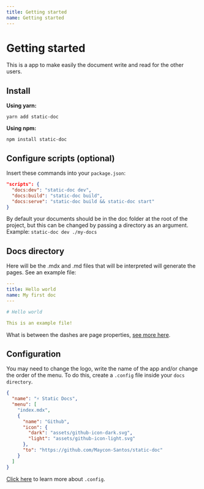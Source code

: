 ```yaml
---
title: Getting started
name: Getting started
---
```



# Getting started

This is a app to make easily the document write and read for the other users.

## Install

**Using yarn:**
```shell
yarn add static-doc
```

**Using npm:**
```shell
npm install static-doc
```

## Configure scripts (optional)

Insert these commands into your `package.json`:

```json
"scripts": {
  "docs:dev": "static-doc dev",
  "docs:build": "static-doc build",
  "docs:serve": "static-doc build && static-doc start"
}
```

By default your documents should be in the doc folder at the root of the project, but this can be changed by passing a directory as an argument. Example: `static-doc dev ./my-docs`

## Docs directory

Here will be the .mdx and .md files that will be interpreted will generate the pages. See an example file:

```yaml
---
title: Hello world
name: My first doc
---

# Hello world

This is an example file!
```

What is between the dashes are page properties, [see more here](/page-properties).

## Configuration

You may need to change the logo, write the name of the app and/or change the order of the menu. To do this, create a `.config` file inside your `docs directory`.

```json
{
  "name": "⚡ Static Docs",
  "menu": [
    "index.mdx",
    {
      "name": "Github",
      "icon": {
        "dark": "assets/github-icon-dark.svg",
        "light": "assets/github-icon-light.svg"
      },
      "to": "https://github.com/Maycon-Santos/static-doc"
    }
  ]
}
```

[Click here](/configuration) to learn more about `.config`.
